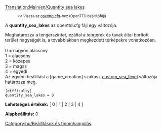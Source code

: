 [[Translation:Main/en/Quantity sea lakes]]
:<small><< Vissza az [[Main/hu/Openttd.cfg|openttd.cfg]]-hez (OpenTTD beállítófájl)</small>


A '''quantity_sea_lakes''' az openttd.cfg fájl egy változója.

Meghatározza a tengerszintet, ezáltal a tengerek és tavak által borított terület nagyságát is, a továbbiakban megkezdett térképekre vonatkozóan.<br><br>
0 = nagyon alacsony<br>
1 = alacsony<br>
2 = közepes<br>
3 = magas<br>
4 = egyedi<br>
Az egyedi beállítást a <nowiki>[game_creation]</nowiki> szakasz [[Main/hu/custom sea level|custom_sea_level]] változója határozza meg.
<pre>
[difficulty]
quantity_sea_lakes = 0
</pre>

'''Lehetséges értékek:''' [ 0 | 1 | 2 | 3 | 4 ]

'''Alapbeállítás:''' 0


[[Category:hu/Beállítások és finomhangolás]]
